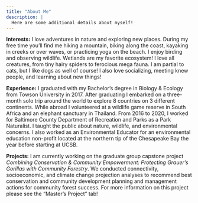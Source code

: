 ```yaml
---
title: "About Me"
description: |
  Here are some additional details about myself!
---
```

**Interests:** I love adventures in nature and exploring new places. During my free time you'll find me hiking a mountain, biking along the coast, kayaking in creeks or over waves, or practicing yoga on the beach. I enjoy birding and observing wildlife. Wetlands are my favorite ecosystem! I love all creatures, from tiny hairy spiders to ferocious mega fauna. I am partial to cats, but I like dogs as well of course! I also love socializing, meeting knew people, and learning about new things!

**Experience:** I graduated with my Bachelor's degree in Biology & Ecology from Towson University in 2017. After graduating I embarked on a three-month solo trip around the world to explore 8 countries on 3 different continents. While abroad I volunteered at a wildlife game reserve in South Africa and an elephant sanctuary in Thailand. From 2016 to 2020, I worked for Baltimore County Department of Recreation and Parks as a Park Naturalist. I taught the public about nature, wildlife, and environmental concerns. I also worked as an Environmental Educator for an environmental education non-profit located at the northern tip of the Chesapeake Bay the year before starting at UCSB. 

**Projects:** I am currently working on the graduate group capstone project *Combining Conservation & Community Empowerment: Protecting Grauer’s Gorillas with Community Forestry*. We conducted connectivity, socioeconomic, and climate change projection analyses to recommend best conservation and community development planning and management actions for community forest success. For more information on this project please see the "Master's Project" tab!


